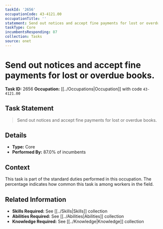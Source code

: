 ```yaml
---
taskId: '2656'
occupationCode: 43-4121.00
occupationTitle: ''
statement: Send out notices and accept fine payments for lost or overdue books.
taskType: Core
incumbentsResponding: 87
collection: Tasks
source: onet
---
```

# Send out notices and accept fine payments for lost or overdue books.

**Task ID:** 2656
**Occupation:** [[../Occupations|Occupation]] with code `43-4121.00`

## Task Statement

> Send out notices and accept fine payments for lost or overdue books.

## Details

- **Type:** Core
- **Performed By:** 87.0% of incumbents

## Context

This task is part of the standard duties performed in this occupation. The percentage indicates how common this task is among workers in the field.

## Related Information

- **Skills Required:** See [[../Skills|Skills]] collection
- **Abilities Required:** See [[../Abilities|Abilities]] collection
- **Knowledge Required:** See [[../Knowledge|Knowledge]] collection
